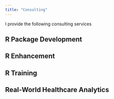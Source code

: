 ```yaml
---
title: "Consulting"
---
```


I provide the following consulting services

## R Package Development

## R Enhancement

## R Training

## Real-World Healthcare Analytics
